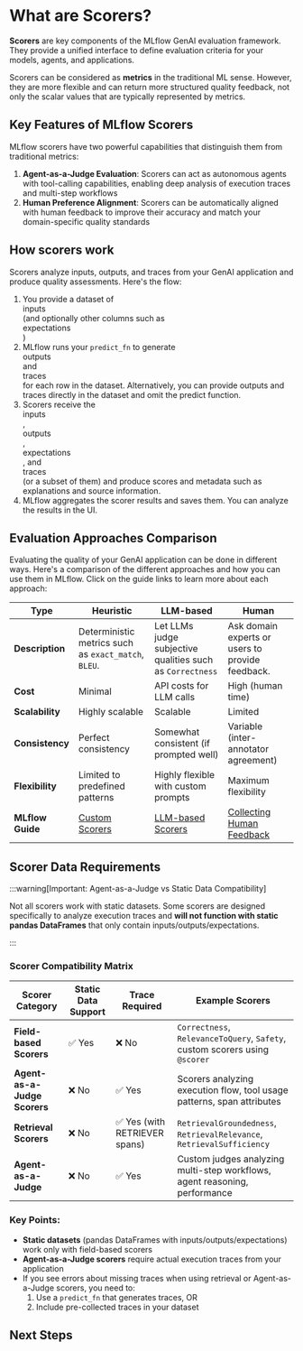 
# What are Scorers?

**Scorers** are key components of the MLflow GenAI evaluation framework. They provide a unified interface to define evaluation criteria for your models, agents, and applications.

Scorers can be considered as **metrics** in the traditional ML sense. However, they are more flexible and can return more structured quality feedback, not only the scalar values that are typically represented by metrics.

## Key Features of MLflow Scorers

MLflow scorers have two powerful capabilities that distinguish them from traditional metrics:

1. **Agent-as-a-Judge Evaluation**: Scorers can act as autonomous agents with tool-calling capabilities, enabling deep analysis of execution traces and multi-step workflows
2. **Human Preference Alignment**: Scorers can be automatically aligned with human feedback to improve their accuracy and match your domain-specific quality standards

## How scorers work

Scorers analyze inputs, outputs, and traces from your GenAI application and produce quality assessments. Here's the flow:

1. You provide a dataset of <div className="inline-flex rounded-sm bg-green-100 px-2 py-1 text-sm text-green-900">inputs</div> (and optionally other columns such as <div className="inline-flex rounded-sm bg-yellow-100 px-2 py-1 text-sm text-yellow-900">expectations</div>)
2. MLflow runs your `predict_fn` to generate <div className="inline-flex rounded-sm bg-orange-100 px-2 py-1 text-sm text-orange-900">outputs</div> and <div className="inline-flex rounded-sm bg-cyan-100 px-2 py-1 text-sm text-cyan-900">traces</div> for each row in the dataset. Alternatively, you can provide outputs and traces directly in the dataset and omit the predict function.
3. Scorers receive the <div className="inline-flex rounded-sm bg-green-100 px-2 py-1 text-sm text-green-900">inputs</div>, <div className="inline-flex rounded-sm bg-orange-100 px-2 py-1 text-sm text-orange-900">outputs</div>, <div className="inline-flex rounded-sm bg-yellow-100 px-2 py-1 text-sm text-yellow-900">expectations</div>, and <div className="inline-flex rounded-sm bg-cyan-100 px-2 py-1 text-sm text-cyan-900">traces</div> (or a subset of them) and produce scores and metadata such as explanations and source information.
4. MLflow aggregates the scorer results and saves them. You can analyze the results in the UI.

## Evaluation Approaches Comparison

Evaluating the quality of your GenAI application can be done in different ways. Here's a comparison of the different approaches and how you can use them in MLflow. Click on the guide links to learn more about each approach:

| Type             | Heuristic                                            | LLM-based                                                  | Human                                                             |
| ---------------- | ---------------------------------------------------- | ---------------------------------------------------------- | ----------------------------------------------------------------- |
| **Description**  | Deterministic metrics such as `exact_match`, `BLEU`. | Let LLMs judge subjective qualities such as `Correctness`  | Ask domain experts or users to provide feedback.                  |
| **Cost**         | Minimal                                              | API costs for LLM calls                                    | High (human time)                                                 |
| **Scalability**  | Highly scalable                                      | Scalable                                                   | Limited                                                           |
| **Consistency**  | Perfect consistency                                  | Somewhat consistent (if prompted well)                     | Variable (inter-annotator agreement)                              |
| **Flexibility**  | Limited to predefined patterns                       | Highly flexible with custom prompts                        | Maximum flexibility                                               |
| **MLflow Guide** | [Custom Scorers](/genai/eval-monitor/scorers/custom) | [LLM-based Scorers](/genai/eval-monitor/scorers/llm-judge) | [Collecting Human Feedback](/genai/tracing/collect-user-feedback) |

## Scorer Data Requirements

:::warning[Important: Agent-as-a-Judge vs Static Data Compatibility]

Not all scorers work with static datasets. Some scorers are designed specifically to analyze execution traces and **will not function with static pandas DataFrames** that only contain inputs/outputs/expectations.

:::

### Scorer Compatibility Matrix

| Scorer Category              | Static Data Support | Trace Required                | Example Scorers                                                             |
| ---------------------------- | ------------------- | ----------------------------- | --------------------------------------------------------------------------- |
| **Field-based Scorers**      | ✅ Yes              | ❌ No                         | `Correctness`, `RelevanceToQuery`, `Safety`, custom scorers using `@scorer` |
| **Agent-as-a-Judge Scorers** | ❌ No               | ✅ Yes                        | Scorers analyzing execution flow, tool usage patterns, span attributes      |
| **Retrieval Scorers**        | ❌ No               | ✅ Yes (with RETRIEVER spans) | `RetrievalGroundedness`, `RetrievalRelevance`, `RetrievalSufficiency`       |
| **Agent-as-a-Judge**         | ❌ No               | ✅ Yes                        | Custom judges analyzing multi-step workflows, agent reasoning, performance  |

### Key Points:

- **Static datasets** (pandas DataFrames with inputs/outputs/expectations) work only with field-based scorers
- **Agent-as-a-Judge scorers** require actual execution traces from your application
- If you see errors about missing traces when using retrieval or Agent-as-a-Judge scorers, you need to:
  1. Use a `predict_fn` that generates traces, OR
  2. Include pre-collected traces in your dataset

## Next Steps

<TilesGrid>
  <TileCard
    icon={Scale}
    title="LLM-based Scorers"
    description="Get started with LLM judges for evaluating qualities."
    href="/genai/eval-monitor/scorers/llm-judge"
  />
  <TileCard
    icon={Bot}
    title="Evaluate Agents"
    description="Evaluate AI agents with specialized techniques and custom scorers"
    href="/genai/eval-monitor/running-evaluation/agents"
  />
  <TileCard
    icon={Target}
    title="Collect Ground Truth"
    description="Gather and manage ground truth data to improve your evaluation accuracy"
    href="/genai/tracing/collect-user-feedback"
  />
</TilesGrid>
